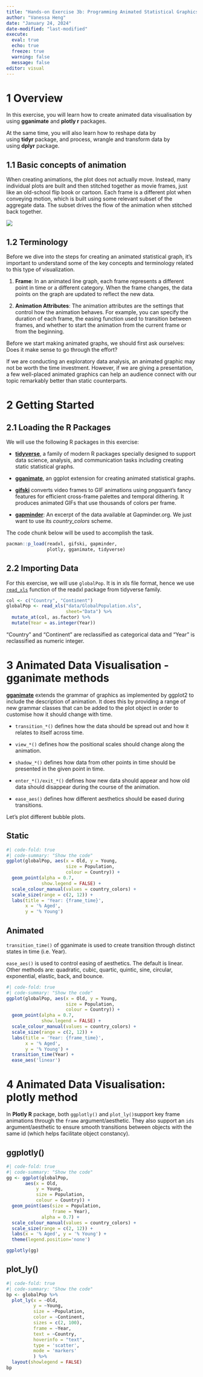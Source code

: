 ```yaml
---
title: "Hands-on Exercise 3b: Programming Animated Statistical Graphics with R"
author: "Vanessa Heng"
date: "January 24, 2024"
date-modified: "last-modified"
execute:
  eval: true
  echo: true
  freeze: true
  warning: false
  message: false
editor: visual
---
```


# 1 Overview

In this exercise, you will learn how to create animated data visualisation by using **gganimate** and **plotly r** packages.

At the same time, you will also learn how to reshape data by using **tidyr** package, and process, wrangle and transform data by using **dplyr** package.

## 1.1 Basic concepts of animation

When creating animations, the plot does not actually move. Instead, many individual plots are built and then stitched together as movie frames, just like an old-school flip book or cartoon. Each frame is a different plot when conveying motion, which is built using some relevant subset of the aggregate data. The subset drives the flow of the animation when stitched back together.

![](images/clipboard-2255747727.png)

## 1.2 Terminology

Before we dive into the steps for creating an animated statistical graph, it’s important to understand some of the key concepts and terminology related to this type of visualization.

1.  **Frame**: In an animated line graph, each frame represents a different point in time or a different category. When the frame changes, the data points on the graph are updated to reflect the new data.

2.  **Animation Attributes**: The animation attributes are the settings that control how the animation behaves. For example, you can specify the duration of each frame, the easing function used to transition between frames, and whether to start the animation from the current frame or from the beginning.

::: callout-tip
Before we start making animated graphs, we should first ask ourselves: Does it make sense to go through the effort?

If we are conducting an exploratory data analysis, an animated graphic may not be worth the time investment. However, if we are giving a presentation, a few well-placed animated graphics can help an audience connect with our topic remarkably better than static counterparts.
:::

# 2 Getting Started

## 2.1 Loading the R Packages

We will use the following R packages in this exercise:

-   [**tidyverse**](https://www.tidyverse.org/), a family of modern R packages specially designed to support data science, analysis, and communication tasks including creating static statistical graphs.

-   [**gganimate**](https://gganimate.com/), an ggplot extension for creating animated statistical graphs.

-   [**gifski**](https://cran.r-project.org/web/packages/gifski/) converts video frames to GIF animations using pngquant’s fancy features for efficient cross-frame palettes and temporal dithering. It produces animated GIFs that use thousands of colors per frame.

-   [**gapminder**](https://cran.r-project.org/web/packages/gapminder/): An excerpt of the data available at Gapminder.org. We just want to use its *country_colors* scheme.

The code chunk below will be used to accomplish the task.

```r
pacman::p_load(readxl, gifski, gapminder,
               plotly, gganimate, tidyverse) 
```

## 2.2 Importing Data

For this exercise, we will use `globalPop`. It is in xls file format, hence we use [`read_xls`](https://readxl.tidyverse.org/reference/read_excel.html) function of the readxl package from tidyverse family.

```r
col <- c("Country", "Continent")
globalPop <- read_xls("data/GlobalPopulation.xls",
                      sheet="Data") %>%
  mutate_at(col, as.factor) %>%
  mutate(Year = as.integer(Year))
```

::: callout-note
"Country" and "Continent" are reclassified as categorical data and "Year" is reclassified as numeric integer.
:::

# 3 Animated Data Visualisation - **gganimate methods**

[**gganimate**](https://gganimate.com/) extends the grammar of graphics as implemented by ggplot2 to include the description of animation. It does this by providing a range of new grammar classes that can be added to the plot object in order to customise how it should change with time.

-   `transition_*()` defines how the data should be spread out and how it relates to itself across time.

-   `view_*()` defines how the positional scales should change along the animation.

-   `shadow_*()` defines how data from other points in time should be presented in the given point in time.

-   `enter_*()/exit_*()` defines how new data should appear and how old data should disappear during the course of the animation.

-   `ease_aes()` defines how different aesthetics should be eased during transitions.

::: panel-tabset
Let's plot different bubble plots.

## Static

```r
#| code-fold: true
#| code-summary: "Show the code"
ggplot(globalPop, aes(x = Old, y = Young, 
                      size = Population, 
                      colour = Country)) +
  geom_point(alpha = 0.7, 
             show.legend = FALSE) +
  scale_colour_manual(values = country_colors) +
  scale_size(range = c(2, 12)) +
  labs(title = 'Year: {frame_time}', 
       x = '% Aged', 
       y = '% Young') 
```

## Animated

`transition_time()` of gganimate is used to create transition through distinct states in time (i.e. Year).

`ease_aes()` is used to control easing of aesthetics. The default is linear. Other methods are: quadratic, cubic, quartic, quintic, sine, circular, exponential, elastic, back, and bounce.

```r
#| code-fold: true
#| code-summary: "Show the code"
ggplot(globalPop, aes(x = Old, y = Young, 
                      size = Population, 
                      colour = Country)) +
  geom_point(alpha = 0.7, 
             show.legend = FALSE) +
  scale_colour_manual(values = country_colors) +
  scale_size(range = c(2, 12)) +
  labs(title = 'Year: {frame_time}', 
       x = '% Aged', 
       y = '% Young') +
  transition_time(Year) +       
  ease_aes('linear')  
```
:::

# 4 Animated Data Visualisation: plotly method

In **Plotly R** package, both `ggplotly()` and `plot_ly()`support key frame animations through the `frame` argument/aesthetic. They also support an `ids` argument/aesthetic to ensure smooth transitions between objects with the same id (which helps facilitate object constancy).

::: panel-tabset
## ggplotly()

```r
#| code-fold: true
#| code-summary: "Show the code"
gg <- ggplot(globalPop, 
       aes(x = Old, 
           y = Young, 
           size = Population, 
           colour = Country)) +
  geom_point(aes(size = Population,
                 frame = Year),
             alpha = 0.7) +
  scale_colour_manual(values = country_colors) +
  scale_size(range = c(2, 12)) +
  labs(x = '% Aged', y = '% Young') + 
  theme(legend.position='none')

ggplotly(gg)

```

## plot_ly()

```r
#| code-fold: true
#| code-summary: "Show the code"
bp <- globalPop %>%
  plot_ly(x = ~Old, 
          y = ~Young, 
          size = ~Population, 
          color = ~Continent,
          sizes = c(2, 100),
          frame = ~Year, 
          text = ~Country, 
          hoverinfo = "text",
          type = 'scatter',
          mode = 'markers'
          ) %>%
  layout(showlegend = FALSE)
bp

```
:::
